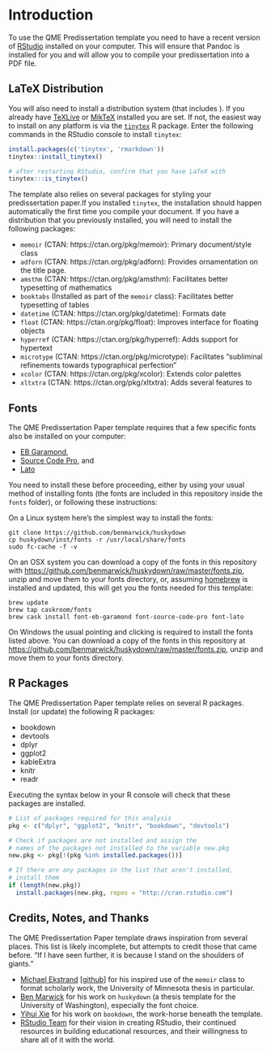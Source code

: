 # Introduction {#intro}

To use the QME Predissertation template you need to have a recent version of [RStudio](http://www.rstudio.com/products/rstudio/download/) installed on your computer. This will ensure that Pandoc is installed for you and will allow you to compile your predissertation into a PDF file.



## LaTeX Distribution

You will also need to install a \LaTeX distribution system (that includes \XeLaTeX). If you already have [TeXLive](https://www.tug.org/texlive/) or [MikTeX](https://miktex.org/) installed you are set. If not, the easiest way to install \LaTeX on any platform is via the [`tinytex`](https://yihui.name/tinytex/) R package. Enter the following commands in the RStudio console to install `tinytex`:

```r
install.packages(c('tinytex', 'rmarkdown'))
tinytex::install_tinytex()

# after restarting RStudio, confirm that you have LaTeX with 
tinytex:::is_tinytex()
```

The template also relies on several \LaTeX packages for styling your predissertation paper.If you installed `tinytex`, the installation should happen automatically the first time you compile your document.  If you have a \LaTeX distribution that you previously installed, you will need to install the following packages:

- `memoir` (CTAN: https://ctan.org/pkg/memoir): Primary document/style class
- `adforn` (CTAN: https://ctan.org/pkg/adforn): Provides ornamentation on the title page.
- `amsthm` (CTAN: https://ctan.org/pkg/amsthm): Facilitates better typesetting of mathematics
- `booktabs` (Installed as part of the `memoir` class): Facilitates better typesetting of tables
- `datetime` (CTAN: https://ctan.org/pkg/datetime): Formats date
- `float` (CTAN: https://ctan.org/pkg/float): Improves interface for floating objects
- `hyperref` (CTAN: https://ctan.org/pkg/hyperref): Adds support for hypertext
- `microtype` (CTAN: https://ctan.org/pkg/microtype): Facilitates "subliminal refinements towards typographical perfection"
- `xcolor` (CTAN: https://ctan.org/pkg/xcolor): Extends color palettes
- `xltxtra` (CTAN: https://ctan.org/pkg/xltxtra): Adds several features to \XeLaTeX



## Fonts

The QME Predissertation Paper template requires that a few specific fonts also be installed on your computer:

- [EB Garamond](https://github.com/georgd/EB-Garamond), 
- [Source Code Pro](https://github.com/adobe-fonts/source-code-pro/), and 
- [Lato](http://www.latofonts.com/lato-free-fonts/)

You need to install these before proceeding, either by using your usual method of installing fonts (the fonts are included in this repository inside the `fonts` folder), or following these instructions:

On a Linux system here's the simplest way to install the fonts:

```
git clone https://github.com/benmarwick/huskydown
cp huskydown/inst/fonts -r /usr/local/share/fonts
sudo fc-cache -f -v
```

On an OSX system you can download a copy of the fonts in this repository with <https://github.com/benmarwick/huskydown/raw/master/fonts.zip>, unzip and move them to your fonts directory, or, assuming [homebrew](https://brew.sh/) is installed and updated, this will get you the fonts needed for this template:

```
brew update
brew tap caskroom/fonts
brew cask install font-eb-garamond font-source-code-pro font-lato
```

On Windows the usual pointing and clicking is required to install the fonts listed above. You can download a copy of the fonts in this repository at <https://github.com/benmarwick/huskydown/raw/master/fonts.zip>, unzip and move them to your fonts directory. 



## R Packages

The QME Predissertation Paper template relies on several R packages. Install (or update) the following R packages:

- bookdown
- devtools
- dplyr
- ggplot2
- kableExtra
- knitr
- readr

Executing the syntax below in your R console will check that these packages are installed.


```r
# List of packages required for this analysis
pkg <- c("dplyr", "ggplot2", "knitr", "bookdown", "devtools")

# Check if packages are not installed and assign the
# names of the packages not installed to the variable new.pkg
new.pkg <- pkg[!(pkg %in% installed.packages())]

# If there are any packages in the list that aren't installed,
# install them
if (length(new.pkg))
  install.packages(new.pkg, repos = "http://cran.rstudio.com")
```


## Credits, Notes, and Thanks

The QME Predissertation Paper template draws inspiration from several places. This list is likely incomplete, but attempts to credit those that came before. "If I have seen further, it is because I stand on the shoulders of giants."

- [Michael Ekstrand](https://md.ekstrandom.net/resources/umn-thesis/) [[github](https://github.com/mdekstrand/umn-thesis)] for his inspired use of the `memoir` class to format scholarly work, the University of Minnesota thesis in particular.
- [Ben Marwick](https://github.com/benmarwick/huskydown/blob/master/README.md) for his work on `huskydown` (a thesis template for the University of Washington), especially the font choice. 
- [Yihui Xie](https://bookdown.org/yihui/bookdown/) for his work on `bookdown`, the work-horse beneath the template.
- [RStudio Team](https://www.rstudio.com/) for their vision in creating RStudio, their continued resources in building educational resources, and their willingness to share all of it with the world.


